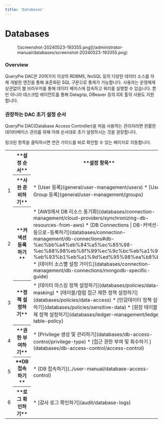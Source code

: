 ```yaml
---
title: 'Databases'
---
```



# Databases

<figure data-layout="center" data-align="center">
![screenshot-20240523-193355.png](/administrator-manual/databases/screenshot-20240523-193355.png)
</figure>

### Overview

QueryPie DAC은 20여가지 이상의 RDBMS, NoSQL 등의 다양한 데이터 소스를 자체 개발한 엔진을 통해 표준화된 SQL 구문으로 통제가 가능합니다. 사용자는 운영체제 상관없이 웹 브라우저를 통해 데이터 베이스에 접속하고 쿼리를 실행할 수 있습니다. 뿐만 아니라 데스크탑 에이전트를 통해 Datagrip, DBeaver 등의 IDE 툴의 사용도 지원합니다.

### 권장하는 DAC 초기 설정 순서

QueryPie DAC(Database Access Controller)을 처음 사용하는 관리자라면 원활한 데이터베이스 관리를 위해 아래 순서대로 초기 설정하시는 것을 권장합니다.

<Callout type="info">
링크된 항목을 클릭하시면 연관 가이드를 바로 확인할 수 있는 페이지로 이동합니다.
</Callout>

<table data-table-width="760" data-layout="default" local-id="732b2fe2-d76c-4f02-aa32-1d192dd4db6e">
<colgroup>
<col/>
<col/>
<col/>
</colgroup>
<tbody>
<tr>
<th>
</th>
<th>
**설정 순서**
</th>
<th>
**설정 항목**
</th>
</tr>
<tr>
<td>
1
</td>
<th>
**사전 준비하기**
</th>
<td>
* [User 등록](general/user-management/users) 
* [User Group 등록](general/user-management/groups)
</td>
</tr>
<tr>
<td>
2
</td>
<th>
**커넥션 등록하기**
</th>
<td>
* [AWS에서 DB 리소스 동기화](databases/connection-management/cloud-providers/synchronizing-db-resources-from-aws)
* [DB Connections | DB-커넥션-수동으로-등록하기](databases/connection-management/db-connections#db-%ec%bb%a4%eb%84%a5%ec%85%98-%ec%88%98%eb%8f%99%ec%9c%bc%eb%a1%9c-%eb%93%b1%eb%a1%9d%ed%95%98%ea%b8%b0)
* [데이터 소스별 설정 가이드](databases/connection-management/db-connections/mongodb-specific-guide)
</td>
</tr>
<tr>
<td>
3
</td>
<th>
**정책 설정하기**
</th>
<td>
* [데이터 마스킹 정책 설정하기](databases/policies/data-masking)
* [테이블/컬럼 접근 제한 정책 설정하기](databases/policies/data-access)
* [민감데이터 정책 설정하기](databases/policies/sensitive-data)
* [원장 테이블 통제 정책 설정하기](databases/ledger-management/ledger-table-policy)
</td>
</tr>
<tr>
<td>
4
</td>
<th>
**권한 부여하기**
</th>
<td>
* [Privilege 생성 및 관리하기](databases/db-access-control/privilege-type)
* [접근 권한 부여 및 회수하기 ](databases/db-access-control/access-control)
</td>
</tr>
<tr>
<td>
5
</td>
<th>
**DB 접속하기**
</th>
<td>
* [DB 접속하기](../user-manual/database-access-control)
</td>
</tr>
<tr>
<td>
6
</td>
<th>
**로그 확인하기**
</th>
<td>
* [감사 로그 확인하기](audit/database-logs)
</td>
</tr>
</tbody>
</table>
